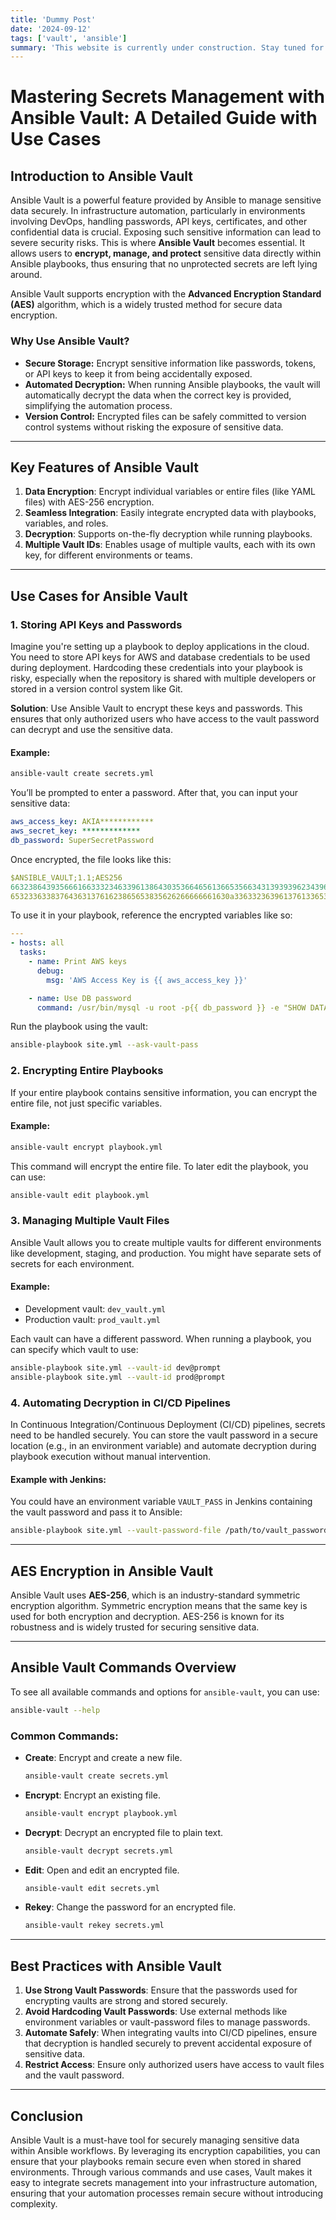 ```yaml
---
title: 'Dummy Post'
date: '2024-09-12'
tags: ['vault', 'ansible']
summary: 'This website is currently under construction. Stay tuned for upcoming content!'
---
```


# Mastering Secrets Management with Ansible Vault: A Detailed Guide with Use Cases

## Introduction to Ansible Vault

Ansible Vault is a powerful feature provided by Ansible to manage sensitive data securely. In infrastructure automation, particularly in environments involving DevOps, handling passwords, API keys, certificates, and other confidential data is crucial. Exposing such sensitive information can lead to severe security risks. This is where **Ansible Vault** becomes essential. It allows users to **encrypt, manage, and protect** sensitive data directly within Ansible playbooks, thus ensuring that no unprotected secrets are left lying around.

Ansible Vault supports encryption with the **Advanced Encryption Standard (AES)** algorithm, which is a widely trusted method for secure data encryption.

### Why Use Ansible Vault?

- **Secure Storage:** Encrypt sensitive information like passwords, tokens, or API keys to keep it from being accidentally exposed.
- **Automated Decryption:** When running Ansible playbooks, the vault will automatically decrypt the data when the correct key is provided, simplifying the automation process.
- **Version Control:** Encrypted files can be safely committed to version control systems without risking the exposure of sensitive data.

---

## Key Features of Ansible Vault

1. **Data Encryption**: Encrypt individual variables or entire files (like YAML files) with AES-256 encryption.
2. **Seamless Integration**: Easily integrate encrypted data with playbooks, variables, and roles.
3. **Decryption**: Supports on-the-fly decryption while running playbooks.
4. **Multiple Vault IDs**: Enables usage of multiple vaults, each with its own key, for different environments or teams.

---

## Use Cases for Ansible Vault

### 1. **Storing API Keys and Passwords**

Imagine you're setting up a playbook to deploy applications in the cloud. You need to store API keys for AWS and database credentials to be used during deployment. Hardcoding these credentials into your playbook is risky, especially when the repository is shared with multiple developers or stored in a version control system like Git.

**Solution**: Use Ansible Vault to encrypt these keys and passwords. This ensures that only authorized users who have access to the vault password can decrypt and use the sensitive data.

#### Example:

```bash
ansible-vault create secrets.yml
```

You’ll be prompted to enter a password. After that, you can input your sensitive data:

```yaml
aws_access_key: AKIA************
aws_secret_key: *************
db_password: SuperSecretPassword
```

Once encrypted, the file looks like this:

```yaml
$ANSIBLE_VAULT;1.1;AES256
66323864393566616633323463396138643035366465613665356634313939396234396232316665
6532336338376436313761623865653835626266666661630a336332363961376133653439626365
```

To use it in your playbook, reference the encrypted variables like so:

```yaml
---
- hosts: all
  tasks:
    - name: Print AWS keys
      debug:
        msg: 'AWS Access Key is {{ aws_access_key }}'

    - name: Use DB password
      command: /usr/bin/mysql -u root -p{{ db_password }} -e "SHOW DATABASES"
```

Run the playbook using the vault:

```bash
ansible-playbook site.yml --ask-vault-pass
```

### 2. **Encrypting Entire Playbooks**

If your entire playbook contains sensitive information, you can encrypt the entire file, not just specific variables.

#### Example:

```bash
ansible-vault encrypt playbook.yml
```

This command will encrypt the entire file. To later edit the playbook, you can use:

```bash
ansible-vault edit playbook.yml
```

### 3. **Managing Multiple Vault Files**

Ansible Vault allows you to create multiple vaults for different environments like development, staging, and production. You might have separate sets of secrets for each environment.

#### Example:

- Development vault: `dev_vault.yml`
- Production vault: `prod_vault.yml`

Each vault can have a different password. When running a playbook, you can specify which vault to use:

```bash
ansible-playbook site.yml --vault-id dev@prompt
ansible-playbook site.yml --vault-id prod@prompt
```

### 4. **Automating Decryption in CI/CD Pipelines**

In Continuous Integration/Continuous Deployment (CI/CD) pipelines, secrets need to be handled securely. You can store the vault password in a secure location (e.g., in an environment variable) and automate decryption during playbook execution without manual intervention.

#### Example with Jenkins:

You could have an environment variable `VAULT_PASS` in Jenkins containing the vault password and pass it to Ansible:

```bash
ansible-playbook site.yml --vault-password-file /path/to/vault_password_file
```

---

## AES Encryption in Ansible Vault

Ansible Vault uses **AES-256**, which is an industry-standard symmetric encryption algorithm. Symmetric encryption means that the same key is used for both encryption and decryption. AES-256 is known for its robustness and is widely trusted for securing sensitive data.

---

## Ansible Vault Commands Overview

To see all available commands and options for `ansible-vault`, you can use:

```bash
ansible-vault --help
```

### Common Commands:

- **Create**: Encrypt and create a new file.

  ```bash
  ansible-vault create secrets.yml
  ```

- **Encrypt**: Encrypt an existing file.

  ```bash
  ansible-vault encrypt playbook.yml
  ```

- **Decrypt**: Decrypt an encrypted file to plain text.

  ```bash
  ansible-vault decrypt secrets.yml
  ```

- **Edit**: Open and edit an encrypted file.

  ```bash
  ansible-vault edit secrets.yml
  ```

- **Rekey**: Change the password for an encrypted file.
  ```bash
  ansible-vault rekey secrets.yml
  ```

---

## Best Practices with Ansible Vault

1. **Use Strong Vault Passwords**: Ensure that the passwords used for encrypting vaults are strong and stored securely.
2. **Avoid Hardcoding Vault Passwords**: Use external methods like environment variables or vault-password files to manage passwords.
3. **Automate Safely**: When integrating vaults into CI/CD pipelines, ensure that decryption is handled securely to prevent accidental exposure of sensitive data.
4. **Restrict Access**: Ensure only authorized users have access to vault files and the vault password.

---

## Conclusion

Ansible Vault is a must-have tool for securely managing sensitive data within Ansible workflows. By leveraging its encryption capabilities, you can ensure that your playbooks remain secure even when stored in shared environments. Through various commands and use cases, Vault makes it easy to integrate secrets management into your infrastructure automation, ensuring that your automation processes remain secure without introducing complexity.
